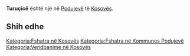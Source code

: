 {{Fshat në 
 | Emri                = Turuçicë
 | EmriAlt                = 
 | NAME_SHORT_FORM=      
 | NAME_GENERIC=      
 | NAME_SORT_NAME_RO=      TURUCICE
 | FULL_NAME_RO = Turuçicë
 | FULL_NAME_ND_RO=Turucice
 | SORT_NAME_RG=TURUCICE
 | FULL_NAME_RG=Turuçicë
 | FULL_NAME_ND_RG=Turucice
 | SRP_NAME_SHORT_FORM=      
 | SRP_NAME_GENERIC=      
 | SRP_NAME_SORT_NAME_RO=      
 | SRP_FULL_NAME_RO = 
 | SRP_FULL_NAME_ND_RO=
 | SRP_SORT_NAME_RG=
 | SRP_FULL_NAME_RG=
 | SRP_FULL_NAME_ND_RG=
 | Emri (Rasa dhanore) = 
 | Figura              = 
 | Shteti              = Kosovo
 | Komuna              = Podujevë
 | Kodi postar         = 
 | Sipërfaqja          = 

 | Popullsia           = 

 | Regj. i popullsisë  = 
 | Dend. e popullsisë  = 
 | Faqja zyrtare       = 
 <!--- Koordinatat ----> 
 | Gjerësia            = 42.860278
 | Gjatësia            = 21.331389
 | Lartësia            = 
}}
'''Turuçicë''' është një [[]] në [[Podujevë]] të [[Kosovës]].

<!-- == Gjeografia == -->
<!-- == Historia == -->
<!-- == Demografia == -->
== Shih edhe ==
{{Komuna Podujevë}}
{{Kosovo-Administrata-Cung}}

[[Kategoria:Fshatra në Kosovës]]
[[Kategoria:Fshatra në Kommunes Podujevë]]
[[Kategoria:Vendbanime në Kosovës]]